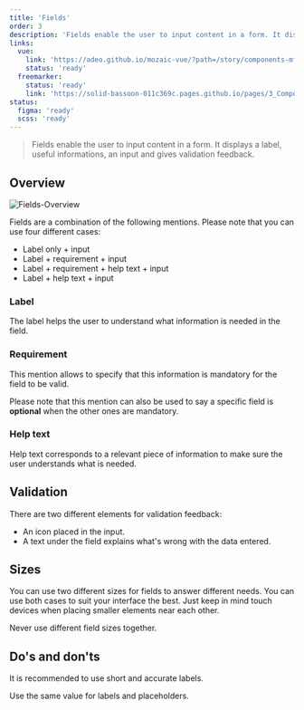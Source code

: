 ```yaml
---
title: 'Fields'
order: 3
description: 'Fields enable the user to input content in a form. It displays a label, useful informations, an input and gives validation feedback'
links:
  vue:
    link: 'https://adeo.github.io/mozaic-vue/?path=/story/components-mfield'
    status: 'ready'
  freemarker:
    status: 'ready'
    link: 'https://solid-bassoon-011c369c.pages.github.io/pages/3_Components/form/input/'
status:
  figma: 'ready'
  scss: 'ready'
---
```


> Fields enable the user to input content in a form. It displays a label, useful informations, an input and gives validation feedback.

<Preview path="fields-full" nude />

## Overview

![Fields-Overview](Fields--Overview.png)

Fields are a combination of the following mentions. Please note that you can use four different cases:

- Label only + input
- Label + requirement + input
- Label + requirement + help text + input
- Label + help text + input

### Label

The label helps the user to understand what information is needed in the field.

<Preview path="fields" nude />

### Requirement

This mention allows to specify that this information is mandatory for the field to be valid.

<Highlight theme="tips">

Please note that this mention can also be used to say a specific field is **optional** when the other ones are mandatory.

</Highlight>

<Preview path="fields-requirement" nude />

### Help text

Help text corresponds to a relevant piece of information to make sure the user understands what is needed.

<Preview path="fields-help" nude />

## Validation

There are two different elements for validation feedback:

- An icon placed in the input.
- A text under the field explains what's wrong with the data entered.

<Preview path="fields-validation" nude />

## Sizes

You can use two different sizes for fields to answer different needs. You can use both cases to suit your interface the best. Just keep in mind touch devices when placing smaller elements near each other.

<Highlight theme="warning">

Never use different field sizes together.

</Highlight>

<Preview path="fields-sizes" nude />

## Do's and don'ts

<HintItem>It is recommended to use short and accurate labels.</HintItem>

<HintItem dont>Use the same value for labels and placeholders.</HintItem>
